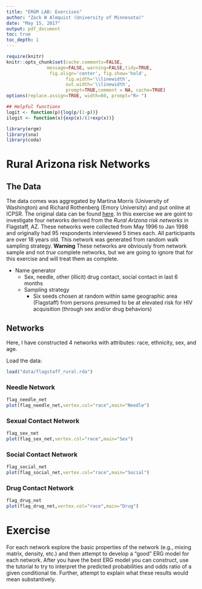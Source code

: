```yaml
---
title: "ERGM LAB: Exercises"
author: "Zack W Almquist (University of Minnesota)"
date: "May 15, 2017"
output: pdf_document
toc: true
toc_depth: 1
---
```


```r
require(knitr)
knitr::opts_chunk$set(cache.comments=FALSE,
               message=FALSE, warning=FALSE,tidy=TRUE,
                fig.align='center', fig.show='hold',
                      fig.width='\\linewidth',
                      out.width='\\linewidth',
                      prompt=TRUE,comment = NA, cache=TRUE)
options(replace.assign=TRUE, width=60, prompt="R> ")

## Helpful functions
logit <- function(p){log(p/(1-p))}
ilogit <- function(x){exp(x)/(1+exp(x))}
```

```r
library(ergm)
library(sna)
library(coda)
```

# Rural Arizona risk Networks

## The Data
The data comes was aggregated by Martina Morris (University of Washington) and Richard Rothenberg (Emory University) and put online at ICPSR. The original data can be found [here](http://www.icpsr.umich.edu/icpsrweb/NAHDAP/studies/22140). In this exercise we are goint to investigate four networks derived from the *Rural Arizona risk networks* in Flagstaff, AZ. These networks were collected from May 1996 to Jan 1998 and originally had 95 respondents interviewed 5 times each. All participants are over 18 years old. This network was generated from random walk sampling strategy. **Warning** These networks are obviously from network sample and not *true* complete networks, but we are going to ignore that for this exercise and will treat them as complete. 

* Name generator
    * Sex, needle, other (illicit) drug contact, social contact in last 6 months
    * Sampling strategy
        * Six seeds chosen at random within same geographic area (Flagstaff) from persons presumed to be at elevated risk for HIV acquisition (through sex and/or drug behaviors)

## Networks

Here, I have constructed 4 networks with attributes: race, ethnicity, sex, and age.

Load the data:
```r
load("data/flagstaff_rural.rda")
```

### Needle Network

```r
flag_needle_net
plot(flag_needle_net,vertex.col="race",main="Needle")
```

### Sexual Contact Network

```r
flag_sex_net
plot(flag_sex_net,vertex.col="race",main="Sex")
```

### Social Contact Network

```r
flag_social_net
plot(flag_social_net,vertex.col="race",main="Social")
```

### Drug Contact Network

```r
flag_drug_net
plot(flag_drug_net,vertex.col="race",main="Drug")
```

# Exercise

For each network explore the basic properties of the network (e.g., mixing matrix, density, etc.) and then attempt to develop a "good" ERG model for each network. After you have the best ERG model you can construct, use the tutorial to try to interpret the predicted probabilities and odds ratio of a given conditional tie. Further, attempt to explain what these results would mean substantively.


